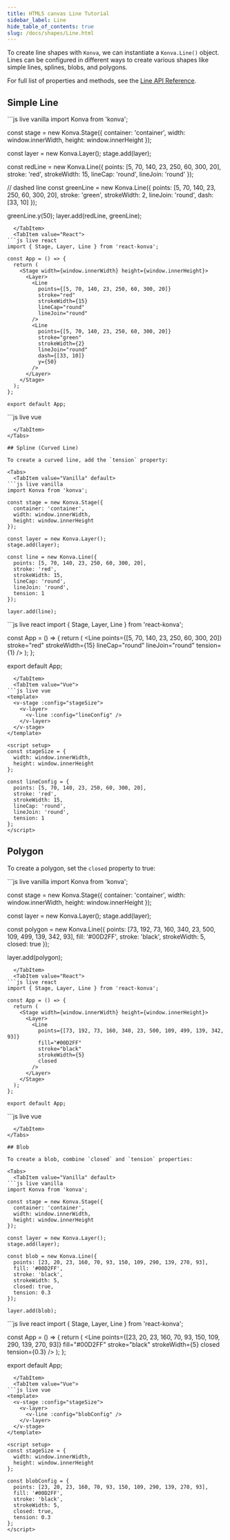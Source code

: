 ```yaml
---
title: HTML5 canvas Line Tutorial
sidebar_label: Line
hide_table_of_contents: true
slug: /docs/shapes/Line.html
---
```


To create line shapes with `Konva`, we can instantiate a `Konva.Line()` object. Lines can be configured in different ways to create various shapes like simple lines, splines, blobs, and polygons.

For full list of properties and methods, see the [Line API Reference](/api/Konva.Line.html).


## Simple Line

<Tabs>
  <TabItem value="Vanilla" default>
```js live vanilla
import Konva from 'konva';

const stage = new Konva.Stage({
  container: 'container',
  width: window.innerWidth,
  height: window.innerHeight
});

const layer = new Konva.Layer();
stage.add(layer);

const redLine = new Konva.Line({
  points: [5, 70, 140, 23, 250, 60, 300, 20],
  stroke: 'red',
  strokeWidth: 15,
  lineCap: 'round',
  lineJoin: 'round'
});

// dashed line
const greenLine = new Konva.Line({
  points: [5, 70, 140, 23, 250, 60, 300, 20],
  stroke: 'green',
  strokeWidth: 2,
  lineJoin: 'round',
  dash: [33, 10]
});

greenLine.y(50);
layer.add(redLine, greenLine);
```
  </TabItem>
  <TabItem value="React">
```js live react
import { Stage, Layer, Line } from 'react-konva';

const App = () => {
  return (
    <Stage width={window.innerWidth} height={window.innerHeight}>
      <Layer>
        <Line
          points={[5, 70, 140, 23, 250, 60, 300, 20]}
          stroke="red"
          strokeWidth={15}
          lineCap="round"
          lineJoin="round"
        />
        <Line
          points={[5, 70, 140, 23, 250, 60, 300, 20]}
          stroke="green"
          strokeWidth={2}
          lineJoin="round"
          dash={[33, 10]}
          y={50}
        />
      </Layer>
    </Stage>
  );
};

export default App;
```
  </TabItem>
  <TabItem value="Vue">
```js live vue
<template>
  <v-stage :config="stageSize">
    <v-layer>
      <v-line :config="redLineConfig" />
      <v-line :config="greenLineConfig" />
    </v-layer>
  </v-stage>
</template>

<script setup>
const stageSize = {
  width: window.innerWidth,
  height: window.innerHeight
};

const redLineConfig = {
  points: [5, 70, 140, 23, 250, 60, 300, 20],
  stroke: 'red',
  strokeWidth: 15,
  lineCap: 'round',
  lineJoin: 'round'
};

const greenLineConfig = {
  points: [5, 70, 140, 23, 250, 60, 300, 20],
  stroke: 'green',
  strokeWidth: 2,
  lineJoin: 'round',
  dash: [33, 10],
  y: 50
};
</script>
```
  </TabItem>
</Tabs>

## Spline (Curved Line)

To create a curved line, add the `tension` property:

<Tabs>
  <TabItem value="Vanilla" default>
```js live vanilla
import Konva from 'konva';

const stage = new Konva.Stage({
  container: 'container',
  width: window.innerWidth,
  height: window.innerHeight
});

const layer = new Konva.Layer();
stage.add(layer);

const line = new Konva.Line({
  points: [5, 70, 140, 23, 250, 60, 300, 20],
  stroke: 'red',
  strokeWidth: 15,
  lineCap: 'round',
  lineJoin: 'round',
  tension: 1
});

layer.add(line);
```
  </TabItem>
  <TabItem value="React">
```js live react
import { Stage, Layer, Line } from 'react-konva';

const App = () => {
  return (
    <Stage width={window.innerWidth} height={window.innerHeight}>
      <Layer>
        <Line
          points={[5, 70, 140, 23, 250, 60, 300, 20]}
          stroke="red"
          strokeWidth={15}
          lineCap="round"
          lineJoin="round"
          tension={1}
        />
      </Layer>
    </Stage>
  );
};

export default App;
```
  </TabItem>
  <TabItem value="Vue">
```js live vue
<template>
  <v-stage :config="stageSize">
    <v-layer>
      <v-line :config="lineConfig" />
    </v-layer>
  </v-stage>
</template>

<script setup>
const stageSize = {
  width: window.innerWidth,
  height: window.innerHeight
};

const lineConfig = {
  points: [5, 70, 140, 23, 250, 60, 300, 20],
  stroke: 'red',
  strokeWidth: 15,
  lineCap: 'round',
  lineJoin: 'round',
  tension: 1
};
</script>
```
  </TabItem>
</Tabs>

## Polygon

To create a polygon, set the `closed` property to true:

<Tabs>
  <TabItem value="Vanilla" default>
```js live vanilla
import Konva from 'konva';

const stage = new Konva.Stage({
  container: 'container',
  width: window.innerWidth,
  height: window.innerHeight
});

const layer = new Konva.Layer();
stage.add(layer);

const polygon = new Konva.Line({
  points: [73, 192, 73, 160, 340, 23, 500, 109, 499, 139, 342, 93],
  fill: '#00D2FF',
  stroke: 'black',
  strokeWidth: 5,
  closed: true
});

layer.add(polygon);
```
  </TabItem>
  <TabItem value="React">
```js live react
import { Stage, Layer, Line } from 'react-konva';

const App = () => {
  return (
    <Stage width={window.innerWidth} height={window.innerHeight}>
      <Layer>
        <Line
          points={[73, 192, 73, 160, 340, 23, 500, 109, 499, 139, 342, 93]}
          fill="#00D2FF"
          stroke="black"
          strokeWidth={5}
          closed
        />
      </Layer>
    </Stage>
  );
};

export default App;
```
  </TabItem>
  <TabItem value="Vue">
```js live vue
<template>
  <v-stage :config="stageSize">
    <v-layer>
      <v-line :config="polygonConfig" />
    </v-layer>
  </v-stage>
</template>

<script setup>
const stageSize = {
  width: window.innerWidth,
  height: window.innerHeight
};

const polygonConfig = {
  points: [73, 192, 73, 160, 340, 23, 500, 109, 499, 139, 342, 93],
  fill: '#00D2FF',
  stroke: 'black',
  strokeWidth: 5,
  closed: true
};
</script>
```
  </TabItem>
</Tabs>

## Blob

To create a blob, combine `closed` and `tension` properties:

<Tabs>
  <TabItem value="Vanilla" default>
```js live vanilla
import Konva from 'konva';

const stage = new Konva.Stage({
  container: 'container',
  width: window.innerWidth,
  height: window.innerHeight
});

const layer = new Konva.Layer();
stage.add(layer);

const blob = new Konva.Line({
  points: [23, 20, 23, 160, 70, 93, 150, 109, 290, 139, 270, 93],
  fill: '#00D2FF',
  stroke: 'black',
  strokeWidth: 5,
  closed: true,
  tension: 0.3
});

layer.add(blob);
```
  </TabItem>
  <TabItem value="React">
```js live react
import { Stage, Layer, Line } from 'react-konva';

const App = () => {
  return (
    <Stage width={window.innerWidth} height={window.innerHeight}>
      <Layer>
        <Line
          points={[23, 20, 23, 160, 70, 93, 150, 109, 290, 139, 270, 93]}
          fill="#00D2FF"
          stroke="black"
          strokeWidth={5}
          closed
          tension={0.3}
        />
      </Layer>
    </Stage>
  );
};

export default App;
```
  </TabItem>
  <TabItem value="Vue">
```js live vue
<template>
  <v-stage :config="stageSize">
    <v-layer>
      <v-line :config="blobConfig" />
    </v-layer>
  </v-stage>
</template>

<script setup>
const stageSize = {
  width: window.innerWidth,
  height: window.innerHeight
};

const blobConfig = {
  points: [23, 20, 23, 160, 70, 93, 150, 109, 290, 139, 270, 93],
  fill: '#00D2FF',
  stroke: 'black',
  strokeWidth: 5,
  closed: true,
  tension: 0.3
};
</script>
```
  </TabItem>
</Tabs> 